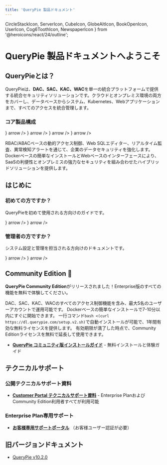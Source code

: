 ```yaml
---
title: 'QueryPie 製品ドキュメント'
---
```


  CircleStackIcon, 
  ServerIcon, 
  CubeIcon, 
  GlobeAltIcon,
  BookOpenIcon,
  UserIcon,
  Cog6ToothIcon,
  NewspaperIcon
} from '@heroicons/react/24/outline';

<MainLayoutObsoleted currentLang="ja">

# QueryPie 製品ドキュメントへようこそ

## QueryPieとは？

QueryPieは、**DAC、SAC、KAC、WAC**を単一の統合プラットフォームで提供する統合セキュリティソリューションです。クラウドとオンプレミス環境の両方をカバーし、データベースからシステム、Kubernetes、Webアプリケーションまで、すべてのアクセスを統合管理します。

### コア製品構成

<DescriptionCards num="2">
  <DescriptionCards.Card
    title="DAC (Database Access Controller)"
    description="データベースアクセス制御と監査"
    href="https://www.querypie.com/ja/platform/security/database-access-controller"
    icon={<CircleStackIcon />}
    arrow
  />
  <DescriptionCards.Card
    title="SAC (System Access Controller)"
    description="システムとサーバーのアクセス制御"
    href="https://www.querypie.com/ja/platform/security/system-access-controller"
    icon={<ServerIcon />}
    arrow
  />
  <DescriptionCards.Card
    title="KAC (Kubernetes Access Controller)"
    description="Kubernetesクラスターアクセス制御"
    href="https://www.querypie.com/ja/platform/security/kubernetes-access-controller"
    icon={<CubeIcon />}
    arrow
  />
  <DescriptionCards.Card
    title="WAC (Web Access Controller)"
    description="Webアプリケーションアクセス制御"
    href="https://www.querypie.com/ja/platform/security/web-access-controller"
    icon={<GlobeAltIcon />}
    arrow
  />
</DescriptionCards>

RBAC/ABACベースの動的アクセス制御、Web SQLエディター、リアルタイム監査、異常検知アラートを通じて、企業のデータセキュリティを強化します。Dockerベースの簡単なインストールとWebベースのインターフェースにより、SaaSの利便性とオンプレミスの強力なセキュリティを組み合わせたハイブリッドソリューションを提供します。

## はじめに

### 初めての方ですか？
QueryPieを初めて使用される方向けのガイドです。

<DescriptionCards num="2">
  <DescriptionCards.Card
    title="QueryPie 概要"
    description="製品全体の理解と主要機能"
    href="/ja/querypie-overview"
    icon={<BookOpenIcon />}
    arrow
  />
  <DescriptionCards.Card
    title="ユーザーマニュアル"
    description="基本的な使用方法と機能学習"
    href="/ja/user-manual"
    icon={<UserIcon />}
    arrow
  />
</DescriptionCards>

### 管理者の方ですか？
システム設定と管理を担当される方向けのドキュメントです。

<DescriptionCards num="2">
  <DescriptionCards.Card
    title="管理者マニュアル"
    description="設定、セキュリティポリシー管理"
    href="/ja/administrator-manual"
    icon={<Cog6ToothIcon />}
    arrow
  />
  <DescriptionCards.Card
    title="リリースノート"
    description="最新のアップデートと変更内容"
    href="/ja/release-notes"
    icon={<NewspaperIcon />}
    arrow
  />
</DescriptionCards>

## Community Edition 🎉

**QueryPie Community Edition**がリリースされました！Enterprise版のすべての機能を無料で体験してください。

DAC、SAC、KAC、WACのすべてのアクセス制御機能を含み、最大5名のユーザーアカウントで運用可能です。
Dockerベースの簡単なインストールで7-10分以内にすぐに開始できます。
一行コマンド`bash <(curl https://dl.querypie.com/setup.v2.sh)`で自動インストールが可能で、1年間有効な無料ライセンスを提供します。
有効期限が満了した時点で、Community Editionライセンスを無料で延長して使用できます。

* **[QueryPie コミュニティ版インストールガイド](https://www.querypie.com/ja/resources/learn/documentation/querypie-install-guide)** - 無料インストールと体験ガイド

## テクニカルサポート

### 公開テクニカルサポート資料
* **[Customer Portal テクニカルサポート資料](https://querypie.atlassian.net/wiki/spaces/QCP/overview)** - Enterprise PlanおよびCommunity Edition利用者すべてが利用可能

### Enterprise Plan専用サポート
* **[お客様専用サポートポータル](https://help.support.querypie.com)** （お客様ユーザー認証が必要）

## 旧バージョンドキュメント

* [QueryPie v10.2.0](/ja/querypie-manual/10.2.0)

</MainLayoutObsoleted>
